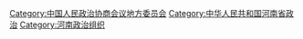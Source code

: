[[Category:中国人民政治协商会议地方委员会|Category:中国人民政治协商会议地方委员会]]
[[Category:中华人民共和国河南省政治|Category:中华人民共和国河南省政治]]
[[Category:河南政治组织|Category:河南政治组织]]
